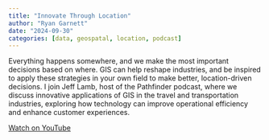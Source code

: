 ```yaml
---
title: "Innovate Through Location"
author: "Ryan Garnett"
date: "2024-09-30"
categories: [data, geospatal, location, podcast]
---
```


Everything happens somewhere, and we make the most important decisions based on where. GIS can help reshape industries, and be inspired to apply these strategies in your own field to make better, location-driven decisions. I join Jeff Lamb, host of the Pathfinder podcast, where we discuss innovative applications of GIS in the travel and transportation industries, exploring how technology can improve operational efficiency and enhance customer experiences.

[Watch on YouTube](https://www.youtube.com/watch?v=1A_dWKEuGHc)